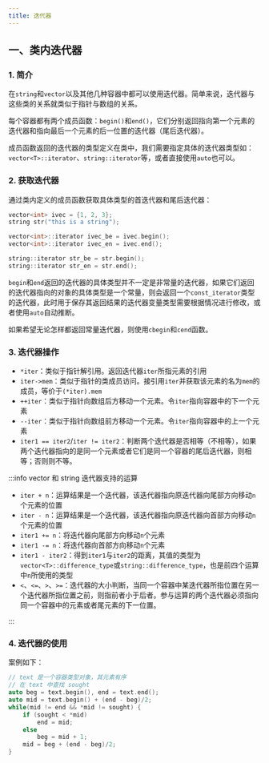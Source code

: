 ```yaml
---
title: 迭代器
---
```


## 一、类内迭代器

### 1. 简介

在`string`和`vector`以及其他几种容器中都可以使用迭代器。简单来说，迭代器与这些类的关系就类似于指针与数组的关系。

每个容器都有两个成员函数：`begin()`和`end()`，它们分别返回指向第一个元素的迭代器和指向最后一个元素的后一位置的迭代器（尾后迭代器）。

成员函数返回的迭代器的类型定义在类中，我们需要指定具体的迭代器类型如：`vector<T>::iterator`、`string::iterator`等，或者直接使用`auto`也可以。



### 2. 获取迭代器

通过类内定义的成员函数获取具体类型的首迭代器和尾后迭代器：

```cpp
vector<int> ivec = {1, 2, 3};
string str("this is a string");

vector<int>::iterator ivec_be = ivec.begin();
vector<int>::iterator ivec_en = ivec.end();

string::iterator str_be = str.begin();
string::iterator str_en = str.end();
```

`begin`和`end`返回的迭代器的具体类型并不一定是非常量的迭代器，如果它们返回的迭代器指向的对象的具体类型是一个常量，则会返回一个`const_iterator`类型的迭代器，此时用于保存其返回结果的迭代器变量类型需要根据情况进行修改，或者使用`auto`自动推断。

如果希望无论怎样都返回常量迭代器，则使用`cbegin`和`cend`函数。



### 3. 迭代器操作

- `*iter`：类似于指针解引用。返回迭代器`iter`所指元素的引用
- `iter->mem`：类似于指针的类成员访问。接引用`iter`并获取该元素的名为`mem`的成员，等价于`(*iter).mem`
- `++iter`：类似于指针向数组后方移动一个元素。令`iter`指向容器中的下一个元素
- `--iter`：类似于指针向数组前方移动一个元素。令`iter`指向容器中的上一个元素
- `iter1 == iter2`/`iter != iter2`：判断两个迭代器是否相等（不相等），如果两个迭代器指向的是同一个元素或者它们是同一个容器的尾后迭代器，则相等；否则则不等。

:::info vector 和 string 迭代器支持的运算

- `iter + n`：运算结果是一个迭代器，该迭代器指向原迭代器向尾部方向移动`n`个元素的位置
- `iter - n`：运算结果是一个迭代器，该迭代器指向原迭代器向首部方向移动`n`个元素的位置
- `iter1 += n`：将迭代器向尾部方向移动`n`个元素
- `iter1 -= n`：将迭代器向首部方向移动`n`个元素
- `iter1 - iter2`：得到`iter1`与`iter2`的距离，其值的类型为`vector<T>::difference_type`或`string::difference_type`，也是前四个运算中`n`所使用的类型
- `<`、`<=`、`>`、`>=`：迭代器的大小判断，当同一个容器中某迭代器所指位置在另一个迭代器所指位置之前，则指前者小于后者。参与运算的两个迭代器必须指向同一个容器中的元素或者尾元素的下一位置。

:::



### 4. 迭代器的使用

案例如下：

```cpp
// text 是一个容器类型对象，其元素有序
// 在 text 中查找 sought
auto beg = text.begin(), end = text.end();
auto mid = text.begin() + (end - beg)/2;
while(mid != end && *mid != sought) {
    if (sought < *mid)
        end = mid;
    else
        beg = mid + 1;
    mid = beg + (end - beg)/2;
}
```

